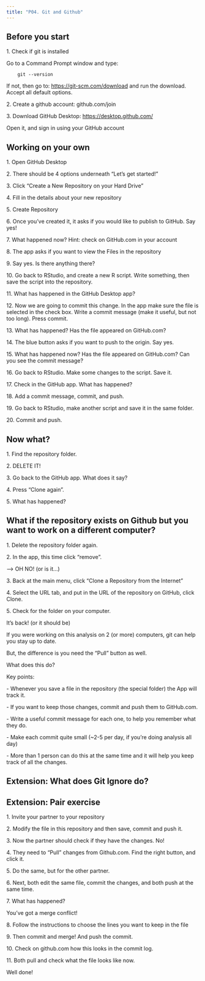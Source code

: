 ```yaml
---
title: "P04. Git and Github"
---
```


## Before you start

1\. Check if git is installed

Go to a Command Prompt window and type:

```{}
	git --version
```

If not, then go to: <https://git-scm.com/download> and run the download. Accept all default options.

2\. Create a github account: github.com/join

3\. Download GitHub Desktop: <https://desktop.github.com/>

Open it, and sign in using your GitHub account

## Working on your own

1\. Open GitHub Desktop

2\. There should be 4 options underneath "Let's get started!"

3\. Click "Create a New Repository on your Hard Drive"

4\. Fill in the details about your new repository

5\. Create Repository

6\. Once you've created it, it asks if you would like to publish to GitHub. Say yes!

7\. What happened now? Hint: check on GitHub.com in your account

8\. The app asks if you want to view the Files in the repository

9\. Say yes. Is there anything there?

10\. Go back to RStudio, and create a new R script. Write something, then save the script into the repository.

11\. What has happened in the GitHub Desktop app?

12\. Now we are going to commit this change. In the app make sure the file is selected in the check box. Write a commit message (make it useful, but not too long). Press commit.

13\. What has happened? Has the file appeared on GitHub.com?

14\. The blue button asks if you want to push to the origin. Say yes.

15\. What has happened now? Has the file appeared on GitHub.com? Can you see the commit message?

16\. Go back to RStudio. Make some changes to the script. Save it.

17\. Check in the GitHub app. What has happened?

18\. Add a commit message, commit, and push.

19\. Go back to RStudio, make another script and save it in the same folder.

20\. Commit and push.

##  Now what?

1\. Find the repository folder.

2\. DELETE IT!

3\. Go back to the GitHub app. What does it say?

4\. Press "Clone again".

5\. What has happened?

##  What if the repository exists on Github but you want to work on a different computer?

1\. Delete the repository folder again.

2\. In the app, this time click "remove".

---\> OH NO! (or is it...)

3\. Back at the main menu, click "Clone a Repository from the Internet"

4\. Select the URL tab, and put in the URL of the repository on GitHub, click Clone.

5\. Check for the folder on your computer.

It's back! (or it should be)

If you were working on this analysis on 2 (or more) computers, git can help you stay up to date.

But, the difference is you need the "Pull" button as well.

What does this do?

Key points:

\- Whenever you save a file in the repository (the special folder) the App will track it.

\- If you want to keep those changes, commit and push them to GitHub.com.

\- Write a useful commit message for each one, to help you remember what they do.

\- Make each commit quite small (\~2-5 per day, if you're doing analysis all day)

\- More than 1 person can do this at the same time and it will help you keep track of all the changes.

## Extension: What does Git Ignore do?

## Extension: Pair exercise 

1\. Invite your partner to your repository

2\. Modify the file in this repository and then save, commit and push it.

3\. Now the partner should check if they have the changes. No!

4\. They need to "Pull" changes from Github.com. Find the right button, and click it.

5\. Do the same, but for the other partner.

6\. Next, both edit the same file, commit the changes, and both push at the same time.

7\. What has happened?

You've got a merge conflict!

8\. Follow the instructions to choose the lines you want to keep in the file

9\. Then commit and merge! And push the commit.

10\. Check on github.com how this looks in the commit log.

11\. Both pull and check what the file looks like now.

Well done!
